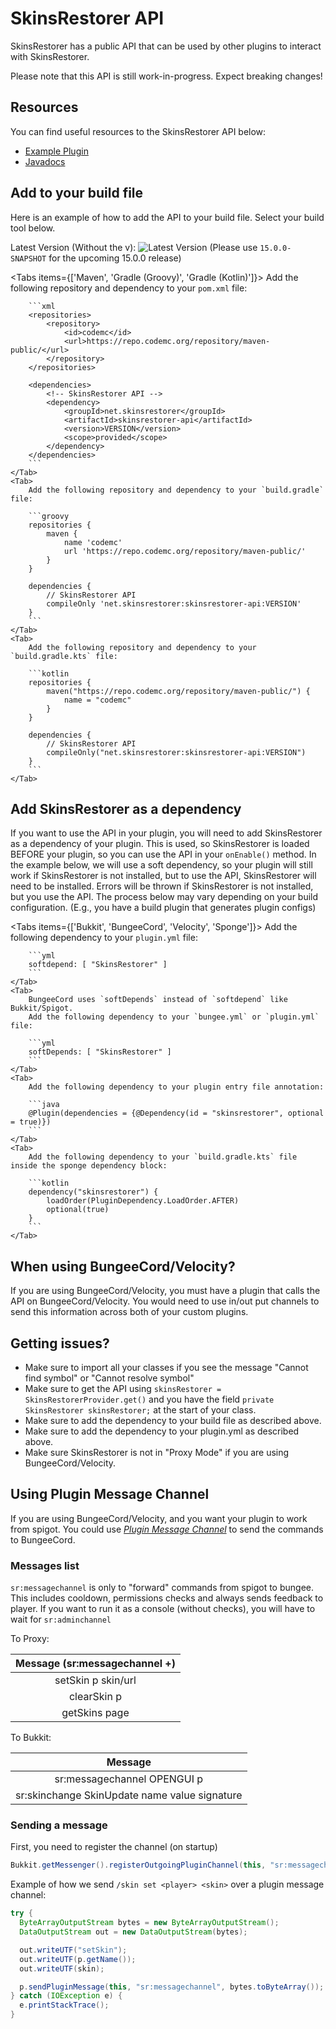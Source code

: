 
# SkinsRestorer API

SkinsRestorer has a public API that can be used by other plugins to interact with SkinsRestorer.

<Callout type="warning" emoji="🚨">
    Please note that this API is still work-in-progress. Expect breaking changes!
</Callout>

## Resources

You can find useful resources to the SkinsRestorer API below:

* [Example Plugin](https://github.com/SkinsRestorer/SkinsRestorerAPIExample)
* [Javadocs](https://jd.skinsrestorer.net)

## Add to your build file

Here is an example of how to add the API to your build file. Select your build tool below.

Latest Version (Without the v):
![Latest Version](https://img.shields.io/github/v/tag/SkinsRestorer/SkinsRestorerX?label=version)
(Please use `15.0.0-SNAPSHOT` for the upcoming 15.0.0 release)

<Tabs items={['Maven', 'Gradle (Groovy)', 'Gradle (Kotlin)']}>
    <Tab>
        Add the following repository and dependency to your `pom.xml` file:

        ```xml
        <repositories>
            <repository>
                <id>codemc</id>
                <url>https://repo.codemc.org/repository/maven-public/</url>
            </repository>
        </repositories>

        <dependencies>
            <!-- SkinsRestorer API -->
            <dependency>
                <groupId>net.skinsrestorer</groupId>
                <artifactId>skinsrestorer-api</artifactId>
                <version>VERSION</version>
                <scope>provided</scope>
            </dependency>
        </dependencies>
        ```
    </Tab>
    <Tab>
        Add the following repository and dependency to your `build.gradle` file:

        ```groovy
        repositories {
            maven {
                name 'codemc'
                url 'https://repo.codemc.org/repository/maven-public/'
            }
        }

        dependencies {
            // SkinsRestorer API
            compileOnly 'net.skinsrestorer:skinsrestorer-api:VERSION'
        }
        ```
    </Tab>
    <Tab>
        Add the following repository and dependency to your `build.gradle.kts` file:

        ```kotlin
        repositories {
            maven("https://repo.codemc.org/repository/maven-public/") {
                name = "codemc"
            }
        }

        dependencies {
            // SkinsRestorer API
            compileOnly("net.skinsrestorer:skinsrestorer-api:VERSION")
        }
        ```
    </Tab>
</Tabs>

## Add SkinsRestorer as a dependency

If you want to use the API in your plugin, you will need to add SkinsRestorer as a dependency of your plugin.
This is used, so SkinsRestorer is loaded BEFORE your plugin, so you can use the API in your `onEnable()` method.
In the example below, we will use a soft dependency, so your plugin will still work if SkinsRestorer is not installed,
but to use the API, SkinsRestorer will need to be installed.
Errors will be thrown if SkinsRestorer is not installed, but you use the API.
The process below may vary depending on your build configuration.
(E.g., you have a build plugin that generates plugin configs)

<Tabs items={['Bukkit', 'BungeeCord', 'Velocity', 'Sponge']}>
    <Tab>
        Add the following dependency to your `plugin.yml` file:

        ```yml
        softdepend: [ "SkinsRestorer" ]
        ```
    </Tab>
    <Tab>
        BungeeCord uses `softDepends` instead of `softdepend` like Bukkit/Spigot.
        Add the following dependency to your `bungee.yml` or `plugin.yml` file:

        ```yml
        softDepends: [ "SkinsRestorer" ]
        ```
    </Tab>
    <Tab>
        Add the following dependency to your plugin entry file annotation:

        ```java
        @Plugin(dependencies = {@Dependency(id = "skinsrestorer", optional = true)})
        ```
    </Tab>
    <Tab>
        Add the following dependency to your `build.gradle.kts` file inside the sponge dependency block:

        ```kotlin
        dependency("skinsrestorer") {
            loadOrder(PluginDependency.LoadOrder.AFTER)
            optional(true)
        }
        ```
    </Tab>
</Tabs>

## When using BungeeCord/Velocity?

If you are using BungeeCord/Velocity, you must have a plugin that calls the API on BungeeCord/Velocity.
You would need to use in/out put channels to send this information across both of your custom plugins.

## Getting issues?

* Make sure to import all your classes if you see the message "Cannot find symbol" or "Cannot resolve symbol"
* Make sure to get the API using `skinsRestorer = SkinsRestorerProvider.get()` and you have the field `private SkinsRestorer skinsRestorer;` at the start of your class.
* Make sure to add the dependency to your build file as described above.
* Make sure to add the dependency to your plugin.yml as described above.
* Make sure SkinsRestorer is not in "Proxy Mode" if you are using BungeeCord/Velocity.

## Using Plugin Message Channel

If you are using BungeeCord/Velocity, and you want your plugin to work from spigot. You could use [*Plugin Message
Channel*](https://www.spigotmc.org/wiki/bukkit-bungee-plugin-messaging-channel/) to send the commands to BungeeCord.

### Messages list

`sr:messagechannel` is only to "forward" commands from spigot to bungee.
This includes cooldown, permissions checks and always sends feedback to player.
If you want to run it as a console (without checks), you will have to wait for `sr:adminchannel`

To Proxy:

| Message (sr:messagechannel +) |
|:-----------------------------:|
|      setSkin p skin/url       |
|          clearSkin p          |
|         getSkins page         |

To Bukkit:

|                    Message                    |
|:---------------------------------------------:|
|          sr:messagechannel OPENGUI p          |
| sr:skinchange SkinUpdate name value signature |

### Sending a message

First, you need to register the channel (on startup)

```java
Bukkit.getMessenger().registerOutgoingPluginChannel(this, "sr:messagechannel");
```

Example of how we send `/skin set <player> <skin>` over a plugin message channel:

```java
try {
  ByteArrayOutputStream bytes = new ByteArrayOutputStream();
  DataOutputStream out = new DataOutputStream(bytes);

  out.writeUTF("setSkin");
  out.writeUTF(p.getName());
  out.writeUTF(skin);

  p.sendPluginMessage(this, "sr:messagechannel", bytes.toByteArray());
} catch (IOException e) {
  e.printStackTrace();
}
```
